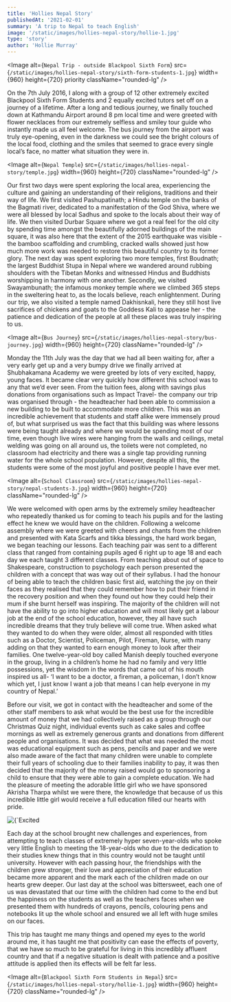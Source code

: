 ```yaml
---
title: 'Hollies Nepal Story'
publishedAt: '2021-02-01'
summary: 'A trip to Nepal to teach English'
image: '/static/images/hollies-nepal-story/hollie-1.jpg'
type: 'story'
author: 'Hollie Murray'
---
```


<Image
  alt={`Nepal Trip - outside Blackpool Sixth Form`}
  src={`/static/images/hollies-nepal-story/sixth-form-students-1.jpg`}
  width={960}
  height={720}
  priority
  className="rounded-lg"
/>

On the 7th July 2016, I along with a group of 12 other extremely excited Blackpool Sixth Form Students and 2 equally excited tutors set off on a journey of a lifetime. After a long and tedious journey, we finally touched down at Kathmandu Airport around 8 pm local time and were greeted with flower necklaces from our extremely selfless and smiley tour guide who instantly made us all feel welcome. The bus journey from the airport was truly eye-opening, even in the darkness we could see the bright colours of the local food, clothing and the smiles that seemed to grace every single local’s face, no matter what situation they were in.

<Image
  alt={`Nepal Temple`}
  src={`/static/images/hollies-nepal-story/temple.jpg`}
  width={960}
  height={720}
  className="rounded-lg"
/>

Our first two days were spent exploring the local area, experiencing the culture and gaining an understanding of their religions, traditions and their way of life. We first visited Pashupatinath; a Hindu temple on the banks of the Bagmati river, dedicated to a manifestation of the God Shiva, where we were all blessed by local Sadhus and spoke to the locals about their way of life. We then visited Durbar Square where we got a real feel for the old city by spending time amongst the beautifully adorned buildings of the main square, it was also here that the extent of the 2015 earthquake was visible - the bamboo scaffolding and crumbling, cracked walls showed just how much more work was needed to restore this beautiful country to its former glory. The next day was spent exploring two more temples, first Boudnath; the largest Buddhist Stupa in Nepal where we wandered around rubbing shoulders with the Tibetan Monks and witnessed Hindus and Buddhists worshipping in harmony with one another. Secondly, we visited Swayambunath; the infamous monkey temple where we climbed 365 steps in the sweltering heat to, as the locals believe, reach enlightenment. During our trip, we also visited a temple named Dakhisnkali, here they still host live sacrifices of chickens and goats to the Goddess Kali to appease her - the patience
and dedication of the people at all these places was truly inspiring to us.

<Image
  alt={`Bus Journey`}
  src={`/static/images/hollies-nepal-story/bus-journey.jpg`}
  width={960}
  height={720}
  className="rounded-lg"
/>

Monday the 11th July was the day that we had all been waiting for, after a very early get up and a very bumpy drive we finally arrived at Shubhakamana Academy we were greeted by lots of very excited, happy, young faces. It became clear very quickly how different this school was to any that we’d ever seen. From the tuition fees, along with savings plus donations from organisations such as Impact Travel- the company our trip was organised through - the headteacher had been able to commission a new building to be built to accommodate more children. This was an incredible achievement that students and staff alike were immensely proud of, but what surprised us was the fact that this building was where lessons were being taught already and where we would be spending most of our time, even though live wires were hanging from the walls and ceilings, metal welding was going on all around us, the toilets were not completed, no classroom had electricity and there was a single tap providing running water for the whole school population. However, despite all this, the students were some of the most joyful and positive people I have ever met.

<Image
  alt={`School Classroom`}
  src={`/static/images/hollies-nepal-story/nepal-students-3.jpg`}
  width={960}
  height={720}
  className="rounded-lg"
/>

We were welcomed with open arms by the extremely smiley headteacher who repeatedly thanked us for coming to teach his pupils and for the lasting effect he knew we would have on the children. Following a welcome assembly where we were greeted with cheers and chants from the children and presented with Kata Scarfs and tikka blessings, the hard work began, we began teaching our lessons. Each teaching pair was sent to a different class that ranged from containing pupils aged 6 right up to age 18 and each day we each taught 3 different classes. From teaching about out of space to Shakespeare, construction to psychology each person presented the children with a concept that was way out of their syllabus. I had the honour of being able to teach the children basic first aid, watching the joy on their faces as they realised that they could remember how to put their friend in the recovery position and when they found out how they could help their mum if she burnt herself was inspiring. The majority of the children will not have the ability to go into higher education and will most likely get a labour job at the end of the school education, however, they all have such incredible dreams that they truly believe will come true. When asked what they wanted to do when they were older, almost all responded with titles such as a Doctor, Scientist, Policeman, Pilot, Fireman, Nurse, with many adding on that they wanted to earn enough money to look after their families. One twelve-year-old boy called Manish deeply touched everyone in the group, living in a children’s home he had no family and very little possessions, yet the wisdom in the words that came out of his mouth inspired us all- ‘I want to be a doctor, a fireman, a policeman, I don’t know which yet, I just know I want a job that means I can help everyone in my country of Nepal.’

Before our visit, we got in contact with the headteacher and some of the other staff members to ask what would be the best use for the incredible amount of money that we had collectively raised as a group through our Christmas Quiz night, individual events such as cake sales and coffee mornings as well as extremely generous grants and donations from different people and organisations. It was decided that what was needed the most was educational equipment such as pens, pencils and paper and we were also made aware of the fact that many children were unable to complete their full years of schooling due to their families inability to pay, it was then decided that the majority of the money raised would go to sponsoring a child to ensure that they were able to gain a complete education. We had the pleasure of meeting the adorable little girl who we have sponsored Akrisha Tharpa whilst we were there, the knowledge that because of us this incredible little girl would receive a full education filled our hearts with pride.

<div className="flex justify-center">
  <Image
    alt={`Excited School Students`}
    src={`/static/images/hollies-nepal-story/nepal-students-4.jpg`}
    width={720}
    height={960}
    className="rounded-lg"
  />
</div>

Each day at the school brought new challenges and experiences, from attempting to teach classes of extremely hyper seven-year-olds who spoke very little English to meeting the 18-year-olds who due to the dedication to their studies knew things that in this country would not be taught until university. However with each passing hour, the friendships with the children grew stronger, their love and appreciation of their education became more apparent and the mark each of the children made on our hearts grew deeper. Our last day at the school was bittersweet, each one of us was devastated that our time with the children had come to the end but the happiness on the students as well as the teachers faces when we presented them with hundreds of crayons, pencils, colouring pens and notebooks lit up the whole school and ensured we all left with huge smiles on our faces.

This trip has taught me many things and opened my eyes to the world around me, it has taught me that positivity can ease the effects of poverty, that we have so much to be grateful for living in this incredibly affluent country and that if a negative situation is dealt with patience and a positive attitude is applied then its effects will be felt far less.

<Image
  alt={`Blackpool Sixth Form Students in Nepal`}
  src={`/static/images/hollies-nepal-story/hollie-1.jpg`}
  width={960}
  height={720}
  className="rounded-lg"
/>
